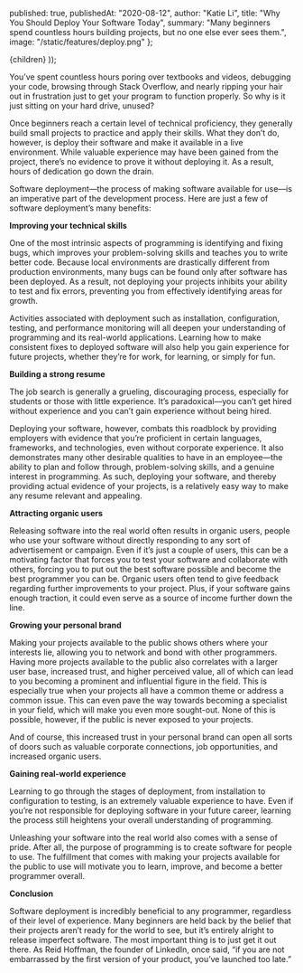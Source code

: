 
  published: true,
  publishedAt: "2020-08-12",
  author: "Katie Li",
  title: "Why You Should Deploy Your Software Today",
  summary: "Many beginners spend countless hours building projects, but no one else ever sees them.",
  image: "/static/features/deploy.png"
};

  <BlogPost path={router.pathname} meta={meta}>
    {children}
  </BlogPost>
));

You’ve spent countless hours poring over textbooks and videos, debugging your code, browsing through Stack Overflow, and nearly ripping your hair out in frustration just to get your program to function properly. So why is it just sitting on your hard drive, unused?

Once beginners reach a certain level of technical proficiency, they generally build small projects to practice and apply their skills. What they don’t do, however, is deploy their software and make it available in a live environment. While valuable experience may have been gained from the project, there’s no evidence to prove it without deploying it. As a result, hours of dedication go down the drain.

Software deployment—the process of making software available for use—is an imperative part of the development process. Here are just a few of software deployment’s many benefits:


**Improving your technical skills**

One of the most intrinsic aspects of programming is identifying and fixing bugs, which improves your problem-solving skills and teaches you to write better code. Because local environments are drastically different from production environments, many bugs can be found only after software has been deployed. As a result, not deploying your projects inhibits your ability to test and fix errors, preventing you from effectively identifying areas for growth.

Activities associated with deployment such as installation, configuration, testing, and performance monitoring will all deepen your understanding of programming and its real-world applications. Learning how to make consistent fixes to deployed software will also help you gain experience for future projects, whether they’re for work, for learning, or simply for fun.


**Building a strong resume**

The job search is generally a grueling, discouraging process, especially for students or those with little experience. It’s  paradoxical—you can’t get hired without experience and you can’t gain experience without being hired.

Deploying your software, however, combats this roadblock by providing employers with evidence that you’re proficient in certain languages, frameworks, and technologies, even without corporate experience. It also demonstrates many other desirable qualities to have in an employee—the ability to plan and follow through, problem-solving skills, and a genuine interest in programming. As such, deploying your software, and thereby providing actual evidence of your projects, is a relatively easy way to make any resume relevant and appealing.


**Attracting organic users**

Releasing software into the real world often results in organic users, people who use your software without directly responding to any sort of advertisement or campaign. Even if it’s just a couple of users, this can be a motivating factor that forces you to test your software and collaborate with others, forcing you to put out the best software possible and become the best programmer you can be. Organic users often tend to  give feedback regarding further improvements to your project. Plus, if your software gains enough traction, it could even serve as a source of income further down the line.


**Growing your personal brand**

Making your projects available to the public shows others where your interests lie, allowing you to network and bond with other programmers. Having more projects available to the public also correlates with a larger user base, increased trust, and higher perceived value, all of which can  lead to you becoming a prominent and influential figure in the field. This is especially true when your projects all have a common theme or address a common issue. This can even pave the way towards becoming a specialist in your field, which will make you even more sought-out. None of this is possible, however, if the public is never exposed to  your projects.

And of course, this increased trust in your personal brand can open all sorts of doors such as valuable corporate connections, job opportunities, and increased organic users.


**Gaining real-world experience**

Learning to go through the stages of deployment, from installation to configuration to testing, is an extremely valuable experience to have. Even if you’re not responsible for deploying software in your future career, learning the process still heightens your overall understanding of programming.

Unleashing your software into the real world also comes with a sense of pride. After all, the purpose of programming is to create software for people to use. The fulfillment that comes with making your projects available for the public to use will motivate you to learn, improve, and become a better programmer overall.


**Conclusion**

Software deployment is incredibly beneficial to any programmer, regardless of their level of experience. Many beginners are held back by the belief that their projects aren’t ready for the world to see, but it’s entirely alright to release imperfect software. The most important thing is to just get it out there. As Reid Hoffman, the founder of LinkedIn, once said, “if you are not embarrassed by the first version of your product, you’ve launched too late.”
